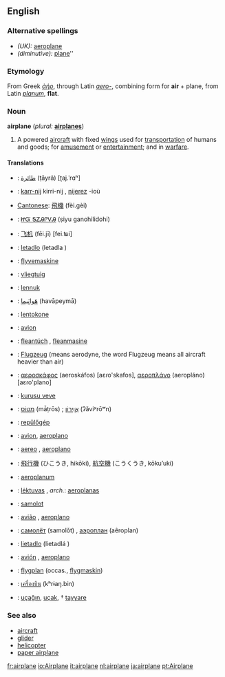 ==English==

===Alternative spellings===
*''(UK):'' [[aeroplane]]
*''(diminutive):'' [[plane]]''

===Etymology===
From Greek ''[[ἀήρ]]'', through Latin ''[[aero-]]'', combining form for '''air''' + plane, from Latin ''[[planum]]'', '''flat'''.

===Noun===
'''airplane'''  (''plural:'' '''[[airplanes]]''')
# A powered [[aircraft]] with fixed [[wing]]s used for [[transportation]] of humans and goods; for [[amusement]] or [[entertainment]]; and in [[warfare]].

====Translations====
{{top}}
*{{ar}}: [[طائرة]] (ṭāyrâ) [ʈaj.ˈrɑʰ]
*{{br}}: [[karr-nij]] {{m}} kirri-nij {{p}}, [[nijerez]] {{f}} -ioù {{p}}
*[[Cantonese]]: [[飛機]] (fèi.gèi)
*{{chr}}: [[ᏥᏳ ᎦᏃᎯᎵᏙᎯ]] (ṣiyu ganohilidohi)
*{{zh}}: [[飞机]] (fēi.jī) [fei.ʨi]
*{{cs}}: [[letadlo]] {{n}} (letadla {{p}})
*{{da}}: [[flyvemaskine]]
*{{nl}}: [[vliegtuig]] {{n}}
*{{et}}: [[lennuk]]
*{{fa}}: [[هَواپَيما]] (havāpeymā)
*{{fi}}: [[lentokone]]
*{{fr}}: [[avion]] {{m}}
*{{fy}}: [[fleantúch]] {{n}}, [[fleanmasine]]
*{{de}}: [[Flugzeug]] {{n}} (means aerodyne, the word Flugzeug means all aircraft heavier than air)
*{{el}}: [[αεροσκάφος]] {{n}} (aeroskáfos) [aɛɾo'skafos], [[αεροπλάνο]] {{n}} (aeropláno) [aɛɾo'plano]
*{{gn}}: [[kurusu veve]]
*{{he}}: [[מָטוֹס]] (mǡṭrōs) {{m}}; [[אֲוִירוֹן]] (ʔăviʸrōʷn) {{m}}
{{mid}}
*{{hu}}: [[repülőgép]]
*{{ia}}: [[avion]], [[aeroplano]]
*{{it}}: [[aereo]] {{m}}, [[aeroplano]] {{m}}
*{{ja}}: [[飛行機]] (ひこうき, hikōki), [[航空機]] (こうくうき, kōkuʼuki)
*{{la}}: [[aeroplanum]]
*{{lt}}: [[lėktuvas]] {{m}}, ''arch.'': [[aeroplanas]] {{m}}
*{{pl}}: [[samolot]]
*{{pt}}: [[avião]] {{m}}, [[aeroplano]] {{m}}
*{{ru}}: [[самолёт]] (samolǒt) {{m}}, [[аэроплан]] (aêroplan) {{m}}
*{{sk}}: [[lietadlo]] {{n}} (lietadlá {{p}})
*{{es}}: [[avión]] {{m}}, [[aeroplano]] {{m}}
*{{sv}}: [[flygplan]] (occas., [[flygmaskin]])
*{{th}}: [[เครื่องบิน]] (kʰrɨaŋ.bin)
*{{tr}}: [[uçağın]], [[uçak]], † [[tayyare]]
{{bottom}}

===See also===
*[[aircraft]]
*[[glider]]
*[[helicopter]]
*[[paper airplane]]

[[fr:airplane]]
[[io:Airplane]]
[[it:airplane]]
[[nl:airplane]]
[[ja:airplane]]
[[pt:Airplane]]